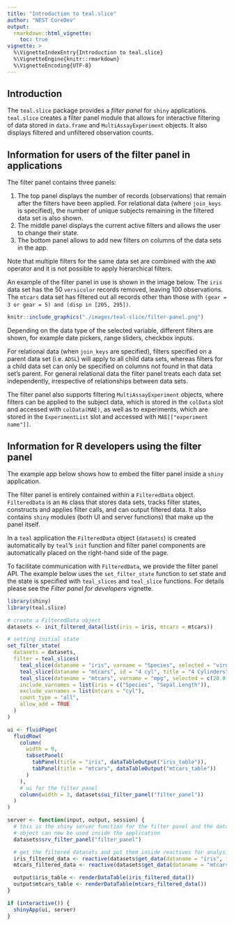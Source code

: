 ```yaml
---
title: "Introduction to teal.slice"
author: "NEST CoreDev"
output:
  rmarkdown::html_vignette:
    toc: true
vignette: >
  %\VignetteIndexEntry{Introduction to teal.slice}
  %\VignetteEngine{knitr::rmarkdown}
  %\VignetteEncoding{UTF-8}
---
```


## Introduction

The `teal.slice` package provides a *filter panel* for `shiny` applications.
`teal.slice` creates a filter panel module that allows for interactive filtering of data stored in `data.frame` and `MultiAssayExperiment` objects.
It also displays filtered and unfiltered observation counts.

## Information for users of the filter panel in applications

The filter panel contains three panels:

1) The top panel displays the number of records (observations) that remain after the filters have been applied.
For relational data (where `join_keys` is specified), the number of unique subjects remaining in the filtered data set is also shown.
2) The middle panel displays the current active filters and allows the user to change their state.
3) The bottom panel allows to add new filters on columns of the data sets in the app.

Note that multiple filters for the same data set are combined with the `AND` operator and it is not possible to apply hierarchical filters.

An example of the filter panel in use is shown in the image below.
The `iris` data set has the 50 `versicolor` records removed, leaving 100 observations.
The `mtcars` data set has filtered out all records other than those with `(gear = 3 or gear = 5) and (disp in [205, 295])`.

```r
knitr::include_graphics("./images/teal-slice/filter-panel.png")
```

Depending on the data type of the selected variable, different filters are shown, for example date pickers, range sliders, checkbox inputs.

For relational data (when `join_keys` are specified), filters specified on a parent data set (i.e. `ADSL`) will apply to all child data sets, whereas filters for a child data set can only be specified on columns not found in that data set's parent.
For general relational data the filter panel treats each data set independently, irrespective of relationships between data sets.

The filter panel also supports filtering `MultiAssayExperiment` objects, where filters can be applied to the subject data, which is stored in the `colData` slot and accessed with `colData(MAE)`, as well as to experiments, which are stored in the `ExperimentList` slot and accessed with `MAE[["experiment name"]]`.


## Information for R developers using the filter panel

The example app below shows how to embed the filter panel inside a `shiny` application.

The filter panel is entirely contained within a `FilteredData` object.
`FilteredData` is an `R6` class that stores data sets, tracks filter states, constructs and applies filter calls, and can output filtered data.
It also contains `shiny` modules (both UI and server functions) that make up the panel itself.

In a `teal` application the `FilteredData` object (`datasets`) is created automatically by `teal`'s `init` function and filter panel components are automatically placed on the right-hand side of the page.

To facilitate communication with `FilteredData`, we provide the filter panel API.
The example below uses the `set_filter_state` function to set state and the state is specified with `teal_slices` and `teal_slice` functions.
For details please see the *Filter panel for developers* vignette.

```r
library(shiny)
library(teal.slice)

# create a FilteredData object
datasets <- init_filtered_data(list(iris = iris, mtcars = mtcars))

# setting initial state
set_filter_state(
  datasets = datasets,
  filter = teal_slices(
    teal_slice(dataname = "iris", varname = "Species", selected = "virginica", keep_na = FALSE),
    teal_slice(dataname = "mtcars", id = "4 cyl", title = "4 Cylinders", expr = "cyl == 4"),
    teal_slice(dataname = "mtcars", varname = "mpg", selected = c(20.0, 25.0), keep_na = FALSE, keep_inf = FALSE),
    include_varnames = list(iris = c("Species", "Sepal.Length")),
    exclude_varnames = list(mtcars = "cyl"),
    count_type = "all",
    allow_add = TRUE
  )
)

ui <- fluidPage(
  fluidRow(
    column(
      width = 9,
      tabsetPanel(
        tabPanel(title = "iris", dataTableOutput("iris_table")),
        tabPanel(title = "mtcars", dataTableOutput("mtcars_table"))
      )
    ),
    # ui for the filter panel
    column(width = 3, datasets$ui_filter_panel("filter_panel"))
  )
)

server <- function(input, output, session) {
  # this is the shiny server function for the filter panel and the datasets
  # object can now be used inside the application
  datasets$srv_filter_panel("filter_panel")

  # get the filtered datasets and put them inside reactives for analysis
  iris_filtered_data <- reactive(datasets$get_data(dataname = "iris", filtered = TRUE))
  mtcars_filtered_data <- reactive(datasets$get_data(dataname = "mtcars", filtered = TRUE))

  output$iris_table <- renderDataTable(iris_filtered_data())
  output$mtcars_table <- renderDataTable(mtcars_filtered_data())
}

if (interactive()) {
  shinyApp(ui, server)
}
```
